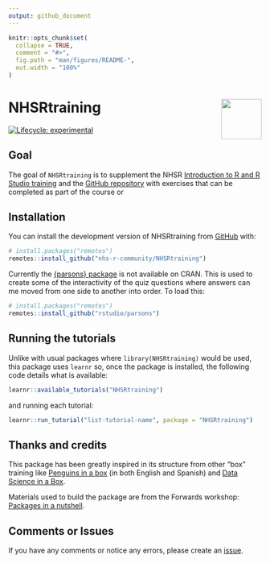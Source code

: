 ```yaml
---
output: github_document
---
```


<!-- README.md is generated from README.Rmd. Please edit that file -->

```r
knitr::opts_chunk$set(
  collapse = TRUE,
  comment = "#>",
  fig.path = "man/figures/README-",
  out.width = "100%"
)
```

# NHSRtraining <a alt="NHS-R Community's logo" href='https://nhsrcommunity.com/'><img src='https://nhs-r-community.github.io/assets/logo/nhsr-logo.png' align="right" height="80" /></a>

<!-- badges: start -->
[![Lifecycle: experimental](https://img.shields.io/badge/lifecycle-experimental-orange.svg)](https://lifecycle.r-lib.org/articles/stages.html#experimental)
<!-- badges: end -->

## Goal

The goal of `NHSRtraining` is to supplement the NHSR [Introduction to R and R Studio training](https://nhs-r-community.github.io/intro_r/) and the [GitHub repository](https://github.com/nhs-r-community/intro_r) with exercises that can be completed as part of the course or 

## Installation

You can install the development version of NHSRtraining from [GitHub](https://github.com/) with:

``` r
# install.packages("remotes")
remotes::install_github("nhs-r-community/NHSRtraining")
```

Currently the [{parsons} package](https://github.com/rstudio/parsons) is not available on CRAN. This is used to create some of the interactivity of the quiz questions where answers can me moved from one side to another into order. To load this:

``` r
# install.packages("remotes")
remotes::install_github("rstudio/parsons")
```

## Running the tutorials

Unlike with usual packages where `library(NHSRtraining)` would be used, this package uses `learnr` so, once the package is installed, the following code details what is available:


```r
learnr::available_tutorials("NHSRtraining")
```


and running each tutorial:

```r

learnr::run_tutorial("list-tutorial-name", package = "NHSRtraining")

```

## Thanks and credits

This package has been greatly inspired in its structure from other "box" training like [Penguins in a box](https://github.com/demar01/penguinsbox) (in both English and Spanish) and [Data Science in a Box](https://datasciencebox.org/). 

Materials used to build the package are from the Forwards workshop: [Packages in a nutshell](https://github.com/forwards/workshops/tree/dc5b9fba5cdfbebc737a0a393b374a18378be122).

## Comments or Issues

If you have any comments or notice any errors, please create an [issue](https://github.com/nhs-r-community/NHSRtraining/issues). 
